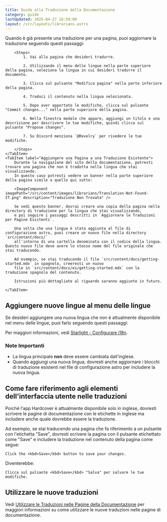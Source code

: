 ```yaml
---
title: Guida alla Traduzione della Documentazione
category: guide
lastUpdated: 2025-04-27 16:59:00
layout: /src/layouts/librarians.astro
---
```


<Tabs>
    <TabItem label="Aggiornare le Traduzioni per Pagine Esistenti" default>
        Quando è già presente una traduzione per una pagina, puoi aggiornare la traduzione seguendo questi passaggi:

        <Steps>
            1. Vai alla pagina che desideri tradurre.

            2. Utilizzando il menu delle lingue nella parte superiore della pagina, seleziona la lingua in cui desideri tradurre il documento.

            3. Clicca sul pulsante "Modifica pagina" nella parte inferiore della pagina.

            4. Traduci il contenuto nella lingua selezionata.

            5. Dopo aver apportato le modifiche, clicca sul pulsante "Commit changes..." nella parte superiore della pagina.

            6. Nella finestra modale che appare, aggiungi un titolo e una descrizione per descrivere le tue modifiche, quindi clicca sul pulsante "Propose changes".

            7. Su Discord menziona `@Revelry` per rivedere le tue modifiche.

        </Steps>
    </TabItem>
    <TabItem label="Aggiungere una Pagina a una Traduzione Esistente">
        Durante la navigazione del sito della documentazione, potresti trovare una pagina che non è tradotta nella lingua che stai visualizzando.
        In questo caso potresti vedere un banner nella parte superiore della pagina simile a quello qui sotto:

        <ImageComponent imagePath="/src/content/images/librarians/Translation-Not-Found-IT.png" description="Traduzione Non Trovata" />

        Se vedi questo banner, dovrai creare una copia della pagina nella directory di traduzione per la lingua che stai visualizzando,
        e poi seguire i passaggi descritti in `Aggiornare le Traduzioni per Pagine Esistenti`.

        Una volta che una lingua è stata aggiunta al file di configurazione astro, puoi creare un nuovo file nella directory `src/content/docs/`
        all'interno di una cartella denominata con il codice della lingua. Questo nuovo file deve avere lo stesso nome del file originale che stai traducendo.

        Ad esempio, se stai traducendo il file `src/content/docs/getting-started.mdx` in spagnolo, creeresti un nuovo
        file in `src/content/docs/es/getting-started.mdx` con la traduzione spagnola del contenuto.

        Istruzioni più dettagliate al riguardo saranno aggiunte in futuro.

    </TabItem>

</Tabs>

## Aggiungere nuove lingue al menu delle lingue

Se desideri aggiungere una nuova lingua che non è attualmente disponibile nel menu delle lingue,
puoi farlo seguendo questi passaggi:

Per maggiori informazioni, vedi [Starlight - Configurare i18n](https://starlight.astro.build/it/guides/i18n/#configurare-i18n).

### Note Importanti
- La lingua principale **non** deve essere cambiata dall'inglese.
- Quando aggiungi una nuova lingua, dovresti anche aggiornare i blocchi di traduzione esistenti nel file di configurazione astro per includere la nuova lingua.

## Come fare riferimento agli elementi dell'interfaccia utente nelle traduzioni

Poiché l'app Hardcover è attualmente disponibile solo in inglese,
dovresti scrivere le pagine di documentazione con le etichette in inglese ma includere anche quale dovrebbe essere la traduzione.

Ad esempio, se stai traducendo una pagina che fa riferimento a un pulsante con l'etichetta "Save",
dovresti scrivere la pagina con il pulsante etichettato come "Save" e includere la traduzione nel contenuto della pagina come segue:

```
Click the <kbd>Save</kbd> button to save your changes.
```

Diventerebbe:

```
Clicca sul pulsante <kbd>Save</kbd> "Salva" per salvare le tue modifiche.
```

## Utilizzare le nuove traduzioni
Vedi [Utilizzare le Traduzioni nelle Pagine della Documentazione](./using-translations) per maggiori informazioni su come utilizzare le nuove traduzioni nelle pagine di documentazione.